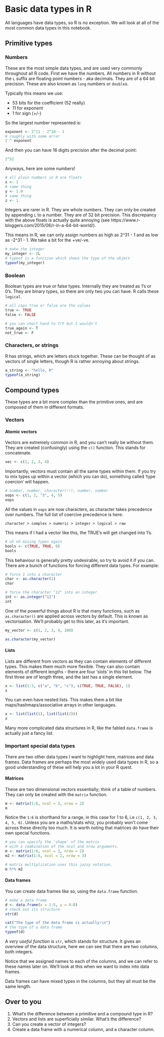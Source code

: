 # Basic data types in R

All languages have data types, so R is no exception. We will look at all of the 
most common data types in this notebook.

## Primitive types

### Numbers

These are the most simple data types, and are used very commonly throughout all 
R code. First we have the numbers. All numbers in R without the `L` suffix are 
floating point numbers - aka decimals. They are of a 64 bit precision. These are
also known as `long` numbers or `double`s.

Typically this means we use:

* 53 bits for the coefficient (52 really)
* 11 for exponent
* 1 for sign (+/-)

So the largest number represented is:

```r
exponent <- 2^11 - 2^10 - 1
# roughly with some error
2 ^ exponent
```

And then you can have 16 digits precision after the decimal point:

```r
2^52
```

Anyways, here are some numbers!

```r
# all plain numbers in R are floats
x <- 1
# same thing
y <- 1.0
# same thing
z <- 1.

```

Integers are rarer in R. They are whole numbers. They can only be created by 
appending `L` to a number. They are of 32 bit precision. This discrepancy with
the above floats is actually quite annoying (see https://www.r-bloggers.com/2015/06/r-in-a-64-bit-world/).

This means in R, we can only assign numbers as high as 2^31 - 1 and as low as -2^31 - 1.
We take a bit for the +ve/-ve.

```r
# make the integer
my_integer <- 2L
# typeof is a function which shows the type of the object
typeof(my_integer)
```

### Boolean

Boolean types are true or false types. Internally they are treated as 1's or 0's.
They are binary types, so there are only two you can have. R calls these `logical`.

```r
# all caps true or false are the values
true <- TRUE
false <- FALSE

# you can short hand to T/F but I wouldn't
true_again <- T
not_true <- F

```

### Characters, or strings

R has strings, which are letters stuck together. These can be thought of as 
vectors of single letters, though R is rather annoying about strings. 

```r
a_string <- "hello, R"
typeof(a_string)
```

## Compound types

These types are a bit more complex than the primitive ones, and are composed of
them in different formats.

### Vectors

#### Atomic vectors

Vectors are extremely common in R, and you can't really be without them. They are
created (confusingly) using the `c()` function. This stands for concatenate.

```r
vec <- c(1, 2, 3, 4)
```

Importantly, vectors must contain all the same types within them. If you try to 
mix types up within a vector (which you can do), something called 'type coercion'
will happen.

```r
# number, number, character(!!), number, number
oops <- c(1, 2, "3", 4, 5)
oops
```

All the values in `oops` are now characters, as character takes precedence over
numbers. The full list of coercive precedence is here:

`character > complex > numeric > integer > logical > raw`

This means if I had a vector like this, the TRUE's will get changed into 1's.

```r
# uh oh mixing types again
bools <- c(TRUE, TRUE, 0)
bools
```

This behaviour is generally pretty undesirable, so try to avoid it if you can.
There are a bunch of functions for forcing different data types. For example:

```r
# force 1 into a character
char <- as.character(1)
char

# force the character "12" into an integer
int <- as.integer("12")
int
```

One of the powerful things about R is that many functions, such as `as.character()`
are applied across vectors by default. This is known as vectorisation. We'll probably
get to this later, as it's important.

```r
my_vector <- c(1, 2, 3, 4, 100)

as.character(my_vector)
```

#### Lists

Lists are different from vectors as they can contain elements of different types.
This makes them much more flexible. They can also contain elements of different
lengths - there are four 'slots' in this list below. The first three are of length
three, and the last has a single element.

```r
x <- list(1:3, c("a", "b", "c"), c(TRUE, TRUE, FALSE), 1)
x
```

You can even have nested lists. This makes them a bit like maps/hashmaps/associative arrays
in other languages.

```r
x <- list(list(1), list(list(2)))
x
```

Many more complicated data structures in R, like the fabled `data.frame` is actually
just a fancy list.

### Important special data types

There are two other data types I want to highlight here, matrices and data frames.
Data frames are perhaps the most widely used data types in R, so a good understanding
of these will help you a lot in your R quest.

#### Matrices

These are two dimensional vectors essentially; think of a table of numbers.
They can only be created with the `matrix` function.

```r
m <- matrix(1:6, ncol = 3, nrow = 2)
m
```

Notice the `1:6` is shorthand for a range, in this case for 1 to 6, i.e `c(1, 2, 3, 4, 5, 6)`.
Unless you are a maths/stats whiz, you probably won't come across these directly
too much. It is worth noting that matrices do have their own special functions.

```r
# you can specify the 'shape' of the matrix
# with a combination of the ncol and nrow arguments.
m <- matrix(1:6, ncol = 3, nrow = 2)
m2 <- matrix(1:6, ncol = 2, nrow = 3)

# matrix multiplication uses this jazzy notation.
m %*% m2
```

#### Data frames

You can create data frames like so, using the `data.frame` function.

```r
# make a data frame
d <- data.frame(x = 1:5, y = 4:8)
# check out its structure
str(d)

cat("The type of the data frame is actually:\n")
# the type of a data frame
typeof(d)
```

A *very useful function* is `str`, which stands for structure. It gives an overview
of the data structure, here we can see that there are two columns, both integers.

Notice that we assigned names to each of the columns, and we can refer to these
names later on. We'll look at this when we want to index into data frames.

Data frames can have mixed types in the columns, but they all must be the same
length.

## Over to you

1. What's the difference between a primitive and a compound type in R?
2. Vectors and lists are superficially similar. What's the difference?
3. Can you create a vector of integers?
4. Create a data frame with a numerical column, and a character column.




